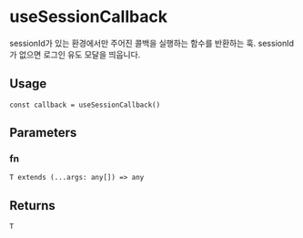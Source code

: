 
<Meta title="triple-web / useSessionCallback" />

# useSessionCallback

sessionId가 있는 환경에서만 주어진 콜백을 실행하는 함수를 반환하는 훅.
sessionId가 없으면 로그인 유도 모달을 띄웁니다.

## Usage

```tsx
const callback = useSessionCallback()
```

## Parameters

### fn

`T extends (...args: any[]) => any`

## Returns

`T`
